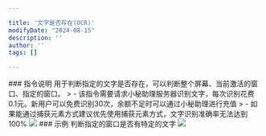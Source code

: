 ```yaml
---

title: '文字是否存在(OCR)'
modifyDate: "2024-08-15"
description: ''
author: ''
tags: []

---
```






<DocsLayout title={frontmatter.title} modifyDate={frontmatter.modifyDate}>
    ### 指令说明
    用于判断指定的文字是否存在，可以判断整个屏幕、当前激活的窗口、指定的窗口。
    > - 该指令需要请求小秘助理服务器识别文字，每次识别花费0.1元。新用户可以免费识别30次，余额不足时可以通过小秘助理进行充值
    > - 如果能通过捕获元素方式建议优先使用捕获元素方式，文字识别准确率无法达到100%
    <Image src="/ins/text-ocr.png"/>
    ### 示例
    判断指定的窗口是否有特定的文字
    <Image src="/ins/example-text-ocr.png"/>

</DocsLayout>
